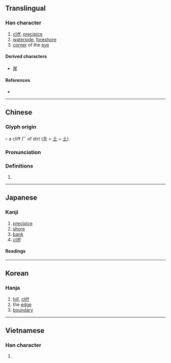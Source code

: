 {{character info/new}}
==Translingual==

===Han character===
{{Han char|rn=27|rad=厂|as=06|sn=8|four=|canj=MGG|ids=⿸厂圭}}

# [[cliff]], [[precipice]]
# [[waterside]], [[foreshore]]
# [[corner]] of the [[eye]]

====Derived characters====
* [[崖]]

====References====
* {{Han ref|kx=0161.080|dkj=02930|dj=0367.310|hdz=10070.120|uh=5393|ud=21395}}

----

==Chinese==
{{zh-forms}}

===Glyph origin===
{{Han etym}}
{{Han compound|厂|t1=cliff|圭|ls=psc|c1=s|c2=p}} – a cliff 厂 of dirt (圭 = [[土]] + [[土]]).

===Pronunciation===
{{zh-pron
|m=yá
|c=ngaai4
|mc=y
|oc=y
|ma=
|cat=n
}}

===Definitions===
{{zh-hanzi}}

# {{rfdef|lang=zh}}

----

==Japanese==

===Kanji===
{{ja-kanji|grade=|rs=厂06}}

# [[precipice]]
# [[shore]]
# [[bank]]
# [[cliff]]

====Readings====
{{ja-readings|goon=[[げ]] (ge)|kanon=[[がい]] (gai)|kun=[[がけ]] (gake), [[きし]] (kishi), [[かたへ]] (katahe), [[はて]] (hate)}}

----

==Korean==

===Hanja===
{{ko-hanja|hangeul=애|rv=ae|mr=ae}}

# [[hill]], [[cliff]]
# the [[edge]]
# [[boundary]]

----

==Vietnamese==

===Han character===
{{vi-readings|rs=厂06|hanviet=day}}

# {{defn|lang=vi|sort=厂06}}
